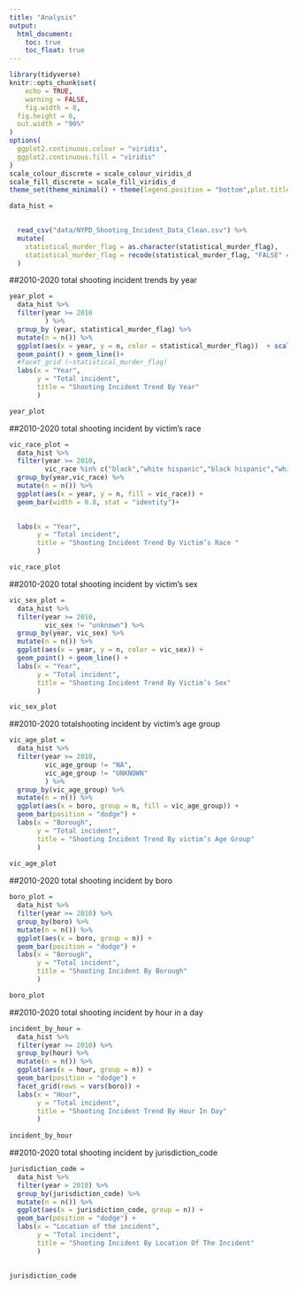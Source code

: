 ```yaml
---
title: "Analysis"
output: 
  html_document:
    toc: true
    toc_float: true
---
```

```r
library(tidyverse)
knitr::opts_chunk$set(
	echo = TRUE,
	warning = FALSE,
	fig.width = 8, 
  fig.height = 6,
  out.width = "90%"
)
options(
  ggplot2.continuous.colour = "viridis",
  ggplot2.continuous.fill = "viridis"
)
scale_colour_discrete = scale_colour_viridis_d
scale_fill_discrete = scale_fill_viridis_d
theme_set(theme_minimal() + theme(legend.position = "bottom",plot.title = element_text(face = "bold")))
```


```r
data_hist = 

 
  read_csv("data/NYPD_Shooting_Incident_Data_Clean.csv") %>%
  mutate(
    statistical_murder_flag = as.character(statistical_murder_flag),
    statistical_murder_flag = recode(statistical_murder_flag, "FALSE" = "survived","TRUE" = "murdered")
  )

```



##2010-2020 total shooting incident trends by year
```r
year_plot = 
  data_hist %>% 
  filter(year >= 2010
         ) %>% 
  group_by (year, statistical_murder_flag) %>%
  mutate(n = n()) %>% 
  ggplot(aes(x = year, y = n, color = statistical_murder_flag))  + scale_x_continuous(breaks = seq(2010, 2020, by = 1)) +
  geom_point() + geom_line()+
  #facet_grid (~statistical_murder_flag)
  labs(x = "Year",
       y = "Total incident",
       title = "Shooting Incident Trend By Year"
       )

year_plot
```





##2010-2020 total shooting incident by victim’s race

```r
vic_race_plot = 
  data_hist %>%
  filter(year >= 2010,
         vic_race %in% c("black","white hispanic","black hispanic","white","asian / pacific islander","white")) %>% 
  group_by(year,vic_race) %>%
  mutate(n = n()) %>%
  ggplot(aes(x = year, y = n, fill = vic_race)) + 
  geom_bar(width = 0.8, stat = "identity")+
  

  labs(x = "Year",
       y = "Total incident",
       title = "Shooting Incident Trend By Victim’s Race "
       )

vic_race_plot
```



##2010-2020 total shooting incident by victim’s sex
```r
vic_sex_plot = 
  data_hist %>% 
  filter(year >= 2010,
         vic_sex != "unknown") %>% 
  group_by(year, vic_sex) %>%
  mutate(n = n()) %>% 
  ggplot(aes(x = year, y = n, color = vic_sex)) + 
  geom_point() + geom_line() +
  labs(x = "Year",
       y = "Total incident",
       title = "Shooting Incident Trend By Victim’s Sex"
       )

vic_sex_plot
```

##2010-2020 totalshooting incident by victim’s age group
```r
vic_age_plot = 
  data_hist %>% 
  filter(year >= 2010,
         vic_age_group != "NA",
         vic_age_group != "UNKNOWN"
         ) %>% 
  group_by(vic_age_group) %>%
  mutate(n = n()) %>% 
  ggplot(aes(x = boro, group = n, fill = vic_age_group)) + 
  geom_bar(position = "dodge") +
  labs(x = "Borough",
       y = "Total incident",
       title = "Shooting Incident Trend By victim’s Age Group"
       )
  
vic_age_plot
```

##2010-2020 total shooting incident by boro
```r
boro_plot = 
  data_hist %>% 
  filter(year >= 2010) %>% 
  group_by(boro) %>%
  mutate(n = n()) %>% 
  ggplot(aes(x = boro, group = n)) + 
  geom_bar(position = "dodge") +
  labs(x = "Borough",
       y = "Total incident",
       title = "Shooting Incident By Borough"
       )

boro_plot
```

##2010-2020 total shooting incident by hour in a day
```r
incident_by_hour =
  data_hist %>%
  filter(year >= 2010) %>% 
  group_by(hour) %>%
  mutate(n = n()) %>% 
  ggplot(aes(x = hour, group = n)) + 
  geom_bar(position = "dodge") +
  facet_grid(rows = vars(boro)) +
  labs(x = "Hour",
       y = "Total incident",
       title = "Shooting Incident Trend By Hour In Day"
       )
  
incident_by_hour
```


##2010-2020 total shooting incident by jurisdiction_code
```r
jurisdiction_code =
  data_hist %>%
  filter(year > 2010) %>% 
  group_by(jurisdiction_code) %>%
  mutate(n = n()) %>% 
  ggplot(aes(x = jurisdiction_code, group = n)) + 
  geom_bar(position = "dodge") +
  labs(x = "Location of the incident",
       y = "Total incident",
       title = "Shooting Incident By Location Of The Incident"
       )

  
jurisdiction_code
```
